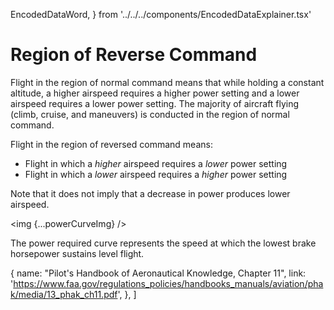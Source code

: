   EncodedDataWord,
} from '../../../components/EncodedDataExplainer.tsx'



# Region of Reverse Command

Flight in the region of normal command means that while holding a constant
altitude, a higher airspeed requires a higher power setting and a lower airspeed
requires a lower power setting. The majority of aircraft flying (climb, cruise,
and maneuvers) is conducted in the region of normal command.

Flight in the region of reversed command means:

- Flight in which a _higher_ airspeed requires a _lower_ power setting
- Flight in which a _lower_ airspeed requires a _higher_ power setting

Note that it does not imply that a decrease in power produces lower airspeed.

<img {...powerCurveImg} />

The power required curve represents the speed at which the lowest brake
horsepower sustains level flight.

  {
    name: "Pilot's Handbook of Aeronautical Knowledge, Chapter 11",
    link: 'https://www.faa.gov/regulations_policies/handbooks_manuals/aviation/phak/media/13_phak_ch11.pdf',
  },
]
